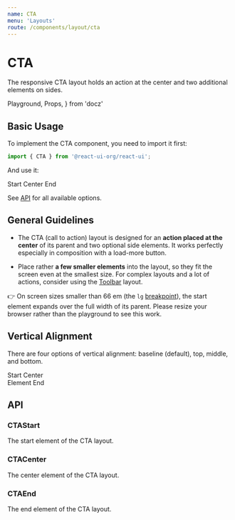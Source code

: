 ```yaml
---
name: CTA
menu: 'Layouts'
route: /components/layout/cta
---
```


# CTA

The responsive CTA layout holds an action at the center and two additional
elements on sides.

  Playground,
  Props,
} from 'docz'

## Basic Usage

To implement the CTA component, you need to import it first:

```js
import { CTA } from '@react-ui-org/react-ui';
```

And use it:

<Playground>
  <Placeholder bordered>
    <CTA>
      <CTAStart>
        <Placeholder bordered>
          Start
        </Placeholder>
      </CTAStart>
      <CTACenter>
        <Placeholder bordered>
          Center
        </Placeholder>
      </CTACenter>
      <CTAEnd>
        <Placeholder bordered>
          End
        </Placeholder>
      </CTAEnd>
    </CTA>
  </Placeholder>
</Playground>

See [API](#api) for all available options.

## General Guidelines

- The CTA (call to action) layout is designed for an **action placed at the
  center** of its parent and two optional side elements. It works perfectly
  especially in composition with a load-more button.

- Place rather **a few smaller elements** into the layout, so they fit the
  screen even at the smallest size. For complex layouts and a lot of actions,
  consider using the [Toolbar](/components/layout/toolbar) layout.

👉 On screen sizes smaller than 66 em (the `lg`
[breakpoint](/foundation/breakpoints)), the start element expands over the full
width of its parent. Please resize your browser rather than the playground to
see this work.

## Vertical Alignment

There are four options of vertical alignment: baseline (default), top, middle,
and bottom.

<Playground>
  <Placeholder bordered>
    <CTA align="bottom">
      <CTAStart>
        <Placeholder bordered>
          Start
        </Placeholder>
      </CTAStart>
      <CTACenter>
        <Placeholder bordered>
          Center<br />
          Element
        </Placeholder>
      </CTACenter>
      <CTAEnd>
        <Placeholder bordered>
          End
        </Placeholder>
      </CTAEnd>
    </CTA>
  </Placeholder>
</Playground>

## API

<Props table of={CTA} />

### CTAStart

The start element of the CTA layout.

<Props table of={CTAStart} />

### CTACenter

The center element of the CTA layout.

<Props table of={CTACenter} />

### CTAEnd

The end element of the CTA layout.

<Props table of={CTAEnd} />
